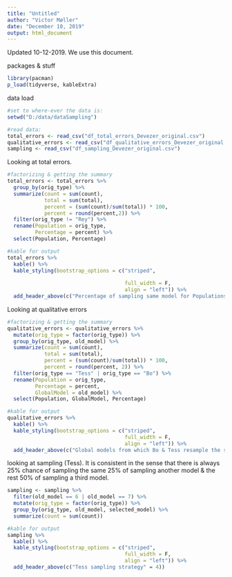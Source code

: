 ```yaml
---
title: "Untitled"
author: "Victor Møller"
date: "December 10, 2019"
output: html_document
---
```


Updated 10-12-2019. 
We use this document. 

packages & stuff

```r

library(pacman)
p_load(tidyverse, kableExtra)

```

data load

```r

#set to where-ever the data is: 
setwd("D:/data/dataSampling")

#read data: 
total_errors <- read_csv("df_total_errors_Devezer_original.csv")
qualitative_errors <- read_csv("df_qualitative_errors_Devezer_original.csv")
sampling <- read_csv("df_sampling_Devezer_original.csv")

```

Looking at total errors.

```r

#factorizing & getting the summary 
total_errors <- total_errors %>%
  group_by(orig_type) %>%
  summarize(count = sum(count),
            total = sum(total),
            percent = (sum(count)/sum(total)) * 100,
            percent = round(percent,2)) %>%
  filter(orig_type != "Rey") %>%
  rename(Population = orig_type,
         Percentage = percent) %>%
  select(Population, Percentage) 

#kable for output
total_errors %>%
  kable() %>%
  kable_styling(bootstrap_options = c("striped",
                                     
                                      full_width = F,
                                      align = "left")) %>%
  add_header_above(c("Percentage of sampling same model for Populations" = 2))  

```

Looking at qualitative errors

```r

#factorizing & getting the summary 
qualitative_errors <- qualitative_errors %>%
  mutate(orig_type = factor(orig_type)) %>%
  group_by(orig_type, old_model) %>%
  summarize(count = sum(count),
            total = sum(total),
            percent = (sum(count)/sum(total)) * 100,
            percent = round(percent, 2)) %>%
  filter(orig_type == "Tess" | orig_type == "Bo") %>%
  rename(Population = orig_type,
         Percentage = percent,
         GlobalModel = old_model) %>%
  select(Population, GlobalModel, Percentage)

#kable for output
qualitative_errors %>%
  kable() %>%
  kable_styling(bootstrap_options = c("striped",
                                      full_width = F,
                                      align = "left")) %>%
  add_header_above(c("Global models from which Bo & Tess resample the same model" = 3)) 

```

looking at sampling (Tess).
It is consistent in the sense that there is always 25% 
chance of sampling the same 25% of sampling another model &
the rest 50% of sampling a third model. 

```r

sampling <- sampling %>%
  filter(old_model == 6 | old_model == 7) %>%
  mutate(orig_type = factor(orig_type)) %>%
  group_by(orig_type, old_model, selected_model) %>%
  summarize(count = sum(count))

#kable for output
sampling %>%
  kable() %>%
  kable_styling(bootstrap_options = c("striped",
                                      full_width = F,
                                      align = "left")) %>%
  add_header_above(c("Tess sampling strategy" = 4)) 


```

